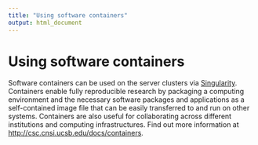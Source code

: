 ```yaml
---
title: "Using software containers"
output: html_document
---
```


# Using software containers

Software containers can be used on the server clusters via [Singularity](https://sylabs.io/singularity/). Containers enable fully reproducible research by packaging a computing environment and the necessary software packages and applications as a self-contained image file that can be easily transferred to and run on other systems. Containers are also useful for collaborating across different institutions and computing infrastructures. Find out more information at <http://csc.cnsi.ucsb.edu/docs/containers>.
